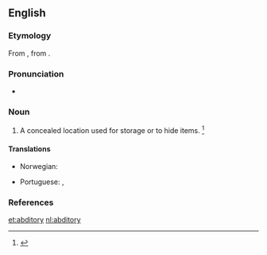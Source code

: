 ==English==

===Etymology===
From {{etyl|ML.|en}} {{m|la|abditorium}}, from {{m|la|abdō||to hide}}.

===Pronunciation===
* {{a|US}} {{IPA|/ˈæb.dɪt.ɹi/|/ˈæb.dɪt.ə.ɹi/|lang=en}}

===Noun===
{{en-noun|abditories}}

# {{label|en|rare}} A concealed location used for storage or to hide items. {{defdate|mid 17th century}}<ref>{{reference-book|editor=Brown, Lesley|title=The Shorter Oxford English Dictionary|origyear=1933|edition=5th|year=2003|publisher=Oxford University Press|location=Oxford, UK|isbn=978-0-19-860575-7|pages=3}}</ref>

====Translations====
{{trans-top|place for hiding or preserving}}
* Norwegian: {{t|no|gjemmested|n}}
{{trans-mid}}
* Portuguese: {{t|pt|escondrijo}}, {{t+|pt|abditório|m}}
{{trans-bottom}}

===References===
<references/>

[[et:abditory]]
[[nl:abditory]]